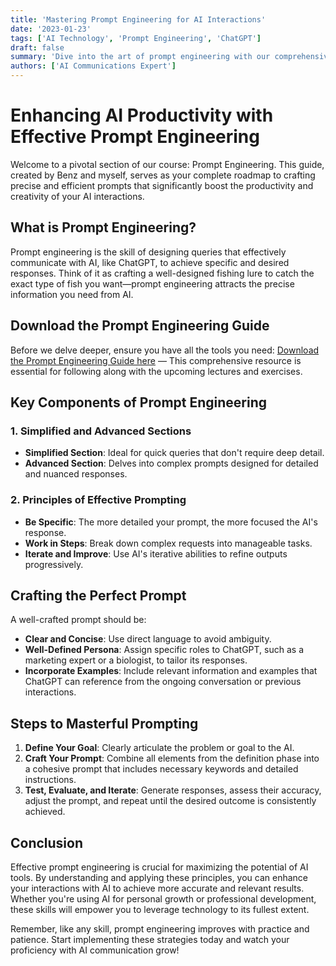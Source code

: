 ```yaml
---
title: 'Mastering Prompt Engineering for AI Interactions'
date: '2023-01-23'
tags: ['AI Technology', 'Prompt Engineering', 'ChatGPT']
draft: false
summary: 'Dive into the art of prompt engineering with our comprehensive guide, designed to enhance your interactions with AI tools like ChatGPT. Learn how to craft prompts that yield the most effective results.'
authors: ['AI Communications Expert']
---
```


# Enhancing AI Productivity with Effective Prompt Engineering

Welcome to a pivotal section of our course: Prompt Engineering. This guide, created by Benz and myself, serves as your complete roadmap to crafting precise and efficient prompts that significantly boost the productivity and creativity of your AI interactions.

## What is Prompt Engineering?

Prompt engineering is the skill of designing queries that effectively communicate with AI, like ChatGPT, to achieve specific and desired responses. Think of it as crafting a well-designed fishing lure to catch the exact type of fish you want—prompt engineering attracts the precise information you need from AI.

## Download the Prompt Engineering Guide

Before we delve deeper, ensure you have all the tools you need:
[Download the Prompt Engineering Guide here](https://www.dropbox.com/s/aij2knuk5wnlyo4/THE%20PROMPT%20ENGINEERING%20GUIDE%20V3.pdf?dl=1) — This comprehensive resource is essential for following along with the upcoming lectures and exercises.

## Key Components of Prompt Engineering

### 1. Simplified and Advanced Sections

- **Simplified Section**: Ideal for quick queries that don't require deep detail.
- **Advanced Section**: Delves into complex prompts designed for detailed and nuanced responses.

### 2. Principles of Effective Prompting

- **Be Specific**: The more detailed your prompt, the more focused the AI's response.
- **Work in Steps**: Break down complex requests into manageable tasks.
- **Iterate and Improve**: Use AI's iterative abilities to refine outputs progressively.

## Crafting the Perfect Prompt

A well-crafted prompt should be:
- **Clear and Concise**: Use direct language to avoid ambiguity.
- **Well-Defined Persona**: Assign specific roles to ChatGPT, such as a marketing expert or a biologist, to tailor its responses.
- **Incorporate Examples**: Include relevant information and examples that ChatGPT can reference from the ongoing conversation or previous interactions.

## Steps to Masterful Prompting

1. **Define Your Goal**: Clearly articulate the problem or goal to the AI.
2. **Craft Your Prompt**: Combine all elements from the definition phase into a cohesive prompt that includes necessary keywords and detailed instructions.
3. **Test, Evaluate, and Iterate**: Generate responses, assess their accuracy, adjust the prompt, and repeat until the desired outcome is consistently achieved.

## Conclusion

Effective prompt engineering is crucial for maximizing the potential of AI tools. By understanding and applying these principles, you can enhance your interactions with AI to achieve more accurate and relevant results. Whether you're using AI for personal growth or professional development, these skills will empower you to leverage technology to its fullest extent.

Remember, like any skill, prompt engineering improves with practice and patience. Start implementing these strategies today and watch your proficiency with AI communication grow!
